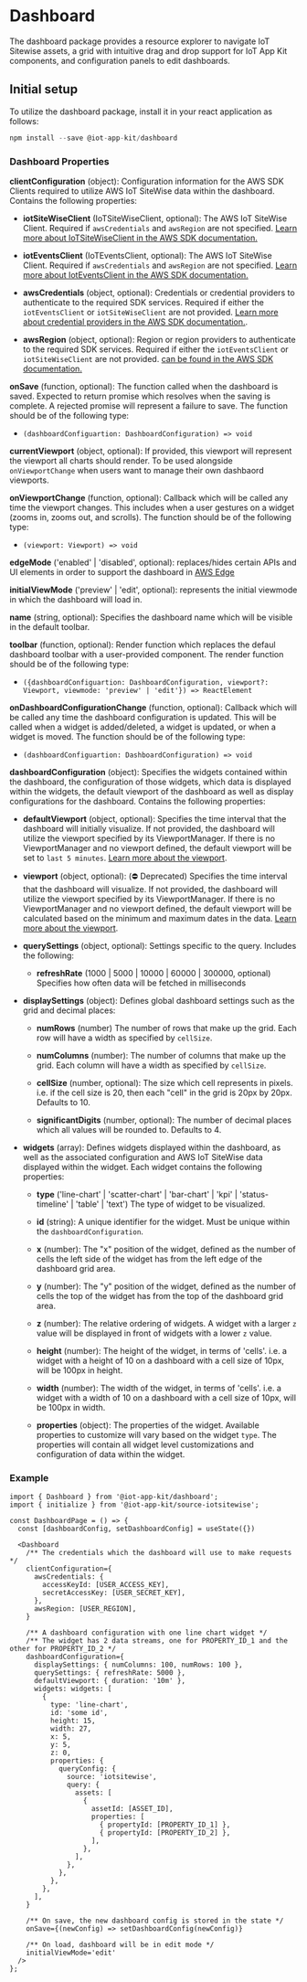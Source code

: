 
<Meta title="Components/Dashboard" />

# Dashboard

The dashboard package provides a resource explorer to navigate IoT Sitewise assets, a grid with intuitive drag and drop support for IoT App Kit components, and configuration panels to edit dashboards.

## Initial setup

To utilize the dashboard package, install it in your react application as follows:

```js
npm install --save @iot-app-kit/dashboard
```

### Dashboard Properties

**clientConfiguration** (object): Configuration information for the AWS SDK Clients required to utilize AWS IoT SiteWise data within the dashboard. Contains the following properties:

- **iotSiteWiseClient** (IoTSiteWiseClient, optional): The AWS IoT SiteWise Client. Required if `awsCredentials` and `awsRegion` are not specified. [Learn more about IoTSiteWiseClient in the AWS SDK documentation.](https://docs.aws.amazon.com/AWSJavaScriptSDK/v3/latest/clients/client-iotsitewise/) 

- **iotEventsClient** (IoTEventsClient, optional): The AWS IoT SiteWise Client. Required if `awsCredentials` and `awsRegion` are not specified. [Learn more about IotEventsClient in the AWS SDK documentation.](https://docs.aws.amazon.com/AWSJavaScriptSDK/v3/latest/clients/client-iot-events/)

- **awsCredentials** (object, optional): Credentials or credential providers to authenticate to the required SDK services. Required if either the `iotEventsClient` or `iotSiteWiseClient` are not provided. [Learn more about credential providers in the AWS SDK documentation.](https://docs.aws.amazon.com/AWSJavaScriptSDK/v3/latest/modules/_aws_sdk_credential_providers.html).

- **awsRegion** (object, optional): Region or region providers to authenticate to the required SDK services. Required if either the `iotEventsClient` or `iotSiteWiseClient` are not provided. [can be found in the AWS SDK documentation.](https://docs.aws.amazon.com/AWSJavaScriptSDK/v3/latest/index.html)

**onSave** (function, optional): The function called when the dashboard is saved. Expected to return promise which resolves when the saving is complete. A rejected promise
will represent a failure to save. The function should be of the following type:
- `(dashboardConfiguartion: DashboardConfiguration) => void`

**currentViewport** (object, optional): If provided, this viewport will represent the viewport all charts should render. To be used alongside `onViewportChange` when users want to manage their own dashbaord viewports. 

**onViewportChange** (function, optional): Callback which will be called any time the viewport changes. This includes when a user gestures on a widget (zooms in, zooms out, and scrolls). The function should be of the following type:
- `(viewport: Viewport) => void`

**edgeMode** ('enabled' | 'disabled', optional): replaces/hides certain APIs and UI elements in order to support the dashboard in [AWS Edge](https://aws.amazon.com/edge/)

**initialViewMode** ('preview' | 'edit', optional): represents the initial viewmode in which the dashboard will load in.

**name** (string, optional): Specifies the dashboard name which will be visible in the default toolbar.

**toolbar** (function, optional): Render function which replaces the defaul dashboard toolbar with a user-provided component. The render function should be of the following type:
- `({dashboardConfiguartion: DashboardConfiguration, viewport?: Viewport, viewmode: 'preview' | 'edit'}) => ReactElement`

**onDashboardConfigurationChange** (function, optional): Callback which will be called any time the dashboard configuration is updated. This will be called when a widget is added/deleted, a widget is updated, or when a widget is moved. The function should be of the following type:
- `(dashboardConfiguartion: DashboardConfiguration) => void`

**dashboardConfiguration** (object): Specifies the widgets contained within the dashboard, the configuration of those widgets, which data is displayed within the widgets, the default viewport of the dashboard
as well as display configurations for the dashboard. Contains the following properties:

- **defaultViewport** (object, optional): Specifies the time interval that the dashboard will initially visualize. If not provided, the dashboard will utilize the viewport specified by its ViewportManager. If there is no ViewportManager and no viewport defined, the default viewport will be set to `last 5 minutes`. [Learn more about the viewport](/docs/core-viewport--docs).

- **viewport** (object, optional): (⛔️ Deprecated) Specifies the time interval that the dashboard will visualize. If not provided, the dashboard will utilize the viewport specified by its ViewportManager. If there is no ViewportManager and no viewport defined, the default viewport will be calculated based on the minimum and maximum dates in the data. [Learn more about the viewport](/docs/core-viewport--docs).

- **querySettings** (object, optional): Settings specific to the query. Includes the following:
  - **refreshRate** (1000 | 5000 | 10000 | 60000 | 300000, optional) Specifies how often data will be fetched in milliseconds

- **displaySettings** (object): Defines global dashboard settings such as the grid and decimal places:
  - **numRows** (number) The number of rows that make up the grid. Each row will have a width as specified by `cellSize`.

  - **numColumns** (number): The number of columns that make up the grid. Each column will have a width as specified by `cellSize`.

  - **cellSize** (number, optional): The size which cell represents in pixels. i.e. if the cell size is 20, then each "cell" in the grid is 20px by 20px. Defaults to 10.

  - **significantDigits** (number, optional): The number of decimal places which all values will be rounded to. Defaults to 4.

- **widgets** (array): Defines widgets displayed within the dashboard, as well as the associated configuration and AWS IoT SiteWise data displayed within the widget. Each widget contains the following properties:
  - **type** ('line-chart' | 'scatter-chart' | 'bar-chart' | 'kpi' | 'status-timeline' | 'table' | 'text') The type of widget to be visualized.

  - **id** (string): A unique identifier for the widget. Must be unique within the `dashboardConfiguration`.

  - **x** (number): The "x" position of the widget, defined as the number of cells the left side of the widget has from the left edge of the dashboard grid area.

  - **y** (number): The "y" position of the widget, defined as the number of cells the top of the widget has from the top of the dashboard grid area.

  - **z** (number): The relative ordering of widgets. A widget with a larger `z` value will be displayed in front of widgets with a lower `z` value.

  - **height** (number): The height of the widget, in terms of 'cells'. i.e. a widget with a height of 10 on a dashboard with a cell size of 10px, will be 100px in height.

  - **width** (number): The width of the widget, in terms of 'cells'. i.e. a widget with a width of 10 on a dashboard with a cell size of 10px, will be 100px in width.

  - **properties** (object): The properties of the widget. Available properties to customize will vary based on the widget `type`. The properties will contain all widget level customizations
    and configuration of data within the widget.


### Example

```
import { Dashboard } from '@iot-app-kit/dashboard';
import { initialize } from '@iot-app-kit/source-iotsitewise';

const DashboardPage = () => {
  const [dashboardConfig, setDashboardConfig] = useState({})

  <Dashboard
    /** The credentials which the dashboard will use to make requests */
    clientConfiguration={
      awsCredentials: {
        accessKeyId: [USER_ACCESS_KEY],
        secretAccessKey: [USER_SECRET_KEY],
      },
      awsRegion: [USER_REGION],
    }

    /** A dashboard configuration with one line chart widget */
    /** The widget has 2 data streams, one for PROPERTY_ID_1 and the other for PROPERTY_ID_2 */
    dashboardConfiguration={
      displaySettings: { numColumns: 100, numRows: 100 },
      querySettings: { refreshRate: 5000 },
      defaultViewport: { duration: '10m' },
      widgets: widgets: [
        {
          type: 'line-chart',
          id: 'some id',
          height: 15,
          width: 27,
          x: 5,
          y: 5,
          z: 0,
          properties: {
            queryConfig: {
              source: 'iotsitewise',
              query: {
                assets: [
                  {
                    assetId: [ASSET_ID],
                    properties: [
                      { propertyId: [PROPERTY_ID_1] },
                      { propertyId: [PROPERTY_ID_2] },
                    ],
                  },
                ],
              },
            },
          },
        },
      ],
    }

    /** On save, the new dashboard config is stored in the state */
    onSave={(newConfig) => setDashboardConfig(newConfig)}

    /** On load, dashboard will be in edit mode */
    initialViewMode='edit'
  /> 
};

```